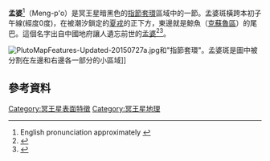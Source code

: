 {{Infobox feature on celestial object
 |name       =孟婆斑（Meng-p'o Macula）
 |image      = [[File:Pluto-BrassKnuckles-20150716.jpg|frameless]]
 |caption    =[[冥王星|冥王星]]赤道的黑色鍊狀[[冥王星地理#指節套環|指節套環]]中最東邊的一節。
 |location   = [[冥王星|冥王星]]
 |coordinates={{coord|10|S|0|W|globe:pluto_type:landmark|display=inline,title}}
 |peak       = 
 |discoverer = 
 |eponym     = [[孟婆|孟婆]]
}}
'''孟婆'''<ref>English pronunciation approximately {{IPAc-en|,|m|V|ng|'|p|ou}}</ref>（Meng-p'o）是冥王星暗黑色的[[冥王星地理#指節套環|指節套環]]區域中的一節。孟婆斑橫跨本初子午線(經度0度)，在被潮汐鎖定的[[冥衛一|夏戎]]的正下方，東邊就是鯨魚（[[克蘇魯區|克蘇魯區]]）的尾巴。這個名字出自中國地府讓人遺忘前世的[[孟婆|孟婆]]{{IPAc-cmn|m|eng|4|p|o|2}}<ref>{{Cite news|title=NASA’s New Horizons Spacecraft Sends Signal From Pluto to Earth|url=https://www.nytimes.com/2015/07/15/science/space/nasa-new-horizons-spacecraft-reaches-pluto.html|newspaper=The New York Times|date=2015-07-14|accessdate=2020-01-07|issn=0362-4331|language=en-US|first=Kenneth|last=Chang|archive-date=2019-05-30|archive-url=https://web.archive.org/web/20190530182928/https://www.nytimes.com/2015/07/15/science/space/nasa-new-horizons-spacecraft-reaches-pluto.html|dead-url=no}}</ref><ref>{{Cite web|title=The New, Nerdy Mythology of Pluto’s Place Names|url=https://www.wired.com/|accessdate=2020-01-07|last=Science|first=Author: Adam Rogers Adam Rogers|work=WIRED|language=en-US|archive-date=2012-01-18|archive-url=https://web.archive.org/web/20120118192832/https://www.wired.com/|dead-url=no}}</ref>。

[[File:PlutoMapFeatures-Updated-20150727a.jpg|thumb]]和"指節套環"。孟婆斑是圖中被分割在左邊和右邊各一部分的小區域]]

== 參考資料 ==
{{reflist}}

{{Pluto}}
[[Category:冥王星表面特徵|Category:冥王星表面特徵]]
[[Category:冥王星地理|Category:冥王星地理]]